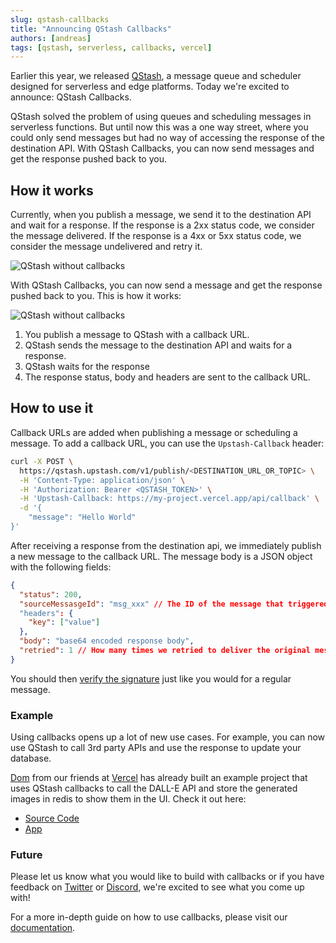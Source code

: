 ```yaml
---
slug: qstash-callbacks
title: "Announcing QStash Callbacks"
authors: [andreas]
tags: [qstash, serverless, callbacks, vercel]
---
```


Earlier this year, we released [QStash](https://upstash.com/qstash), a message queue and scheduler designed for serverless and edge platforms.
Today we're excited to announce: QStash Callbacks.

QStash solved the problem of using queues and scheduling messages in serverless functions. But until now this was a one way street, where you could only send messages but had no way of accessing the response of the destination API.
With QStash Callbacks, you can now send messages and get the response pushed back to you.

## How it works

Currently, when you publish a message, we send it to the destination API and wait for a response. If the response is a 2xx status code, we consider the message delivered. If the response is a 4xx or 5xx status code, we consider the message undelivered and retry it.

![QStash without callbacks](/blog/qstash/callbacks/without-callbacks.png)

With QStash Callbacks, you can now send a message and get the response pushed back to you. This is how it works:

![QStash without callbacks](/blog/qstash/callbacks/with-callbacks.png)

1. You publish a message to QStash with a callback URL.
2. QStash sends the message to the destination API and waits for a response.
3. QStash waits for the response
4. The response status, body and headers are sent to the callback URL.

## How to use it

Callback URLs are added when publishing a message or scheduling a message.
To add a callback URL, you can use the `Upstash-Callback` header:

```bash
curl -X POST \
  https://qstash.upstash.com/v1/publish/<DESTINATION_URL_OR_TOPIC> \
  -H 'Content-Type: application/json' \
  -H 'Authorization: Bearer <QSTASH_TOKEN>' \
  -H 'Upstash-Callback: https://my-project.vercel.app/api/callback' \
  -d '{
    "message": "Hello World"
}'
```

After receiving a response from the destination api, we immediately publish a new message to the callback URL. The message body is a JSON object with the following fields:

```json
{
  "status": 200,
  "sourceMessasgeId": "msg_xxx" // The ID of the message that triggered the callback
  "headers": {
    "key": ["value"]
  },
  "body": "base64 encoded response body",
  "retried": 1 // How many times we retried to deliver the original message
}
```

You should then [verify the signature](https://docs.upstash.com/qstash/howto/signature) just like you would for a regular message.

### Example

Using callbacks opens up a lot of new use cases. For example, you can now use QStash to call 3rd party APIs and use the response to update your database.

[Dom](https://twitter.com/dom__inic) from our friends at [Vercel](https://vercel.com) has already built an example project that uses QStash callbacks to call the DALL-E API and store the generated images in redis to show them in the UI.
Check it out here:

- [Source Code](https://github.com/domeccleston/dalle-2)
- [App](https://dalle-2.vercel.app/)

### Future

Please let us know what you would like to build with callbacks or if you have feedback on [Twitter](https://twitter.com/upstash) or [Discord](https://upstash.com/discord), we're excited to see what you come up with!

For a more in-depth guide on how to use callbacks, please visit our
[documentation](https://docs.upstash.com/qstash/features/callbacks).
